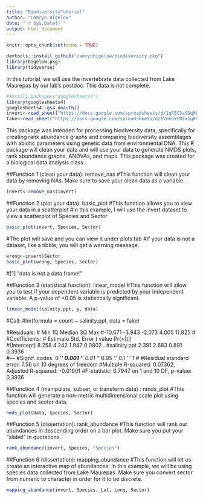 ```yaml
---
title: "BiodiversityTutorial"
author: "Camryn Bigelow"
date: "`r Sys.Date()`"
output: html_document
---
```


```r
knitr::opts_chunk$set(echo = TRUE)
```
```r
devtools::install_github("camrynbigelow/biodiversity.pkg")
library(bigelow.pkg)
library(tidyverse)
```

In this tutorial, we will use the invertebrate data collected from Lake Maurepas by our lab's postdoc. This data is not complete.

```r
#install.packages("googlesheets4")
library(googlesheets4)
googlesheets4::gs4_deauth()
invert<-read_sheet("https://docs.google.com/spreadsheets/d/1qF8C3aSGqML05NBuKGDH_ReAo4UITNWAvi0d269KIAs/edit?usp=sharing")
fake<-read_sheet("https://docs.google.com/spreadsheets/d/1VnkbYtR2x1qKKU8HcksrMJM8SgW641ICu6IL2nSFFOo/edit?usp=sharing")
```

This package was intended for processing biodiversity data, specifically for creating rank abundance graphs and comparing biodiversity assemblages with abiotic parameters using genetic data from environmental DNA. This R package will clean your data and will use your data to generate NMDS plots, rank abundance graphs, ANOVAs, and maps. This package was created for a biological data analysis class.

##Function 1 (clean your data): remove_nas
#This function will clean your data by removing NAs. Make sure to save your clean data as a variable.
```r
invert<-remove_nas(invert)
```

##Function 2 (plot your data): basic_plot
#This function allows you to view your data in a scatterplot
#In this example, I will use the invert dataset to view a scatterplot of Species and Sector
```r
basic_plot(invert, Species, Sector)
```
#The plot will save and you can view it under plots tab
#If your data is not a dataset, like a tibble, you will get a warning message.
```r
wrong<-invert$Sector
basic_plot(wrong, Species, Sector)
```
#[1] "data is not a data frame!"

##Function 3 (statistical function): linear_model
#This function will allow you to test if your dependent variable is predicted by your independent variable. A p-value of <0.05 is statistically significant.
```r
linear_model(salnity.ppt, y, data)
```

#Call:
#lm(formula = count ~ salinity.ppt, data = fake)

#Residuals:
#    Min      1Q  Median      3Q     Max 
#-10.671  -3.943  -2.073   4.005  11.825 
#
#Coefficients:
#             Estimate Std. Error t value Pr(>|t|)  
#(Intercept)     8.258      4.242   1.947   0.0802 .
#salinity.ppt    2.391      2.683   0.891   0.3936  
#---
#Signif. codes:  0 ‘***’ 0.001 ‘**’ 0.01 ‘*’ 0.05 ‘.’ 0.1 ‘ ’ 1
#
#Residual standard error: 7.56 on 10 degrees of freedom
#Multiple R-squared:  0.07362,	Adjusted R-squared:  -0.01901 
#F-statistic: 0.7947 on 1 and 10 DF,  p-value: 0.3936

##Function 4 (manipulate, subset, or transform data) : nmds_plot
#This function will generate a non-metric multidimensional scale plot using species and sector data. 
```r
nmds_plot(data, Species, Sector)
```

##Function 5 (dissertation): rank_abundance
#This function will rank our abundances in descending order on a bar plot. Make sure you put your "xlabel" in quotations.
```r
rank_abundance(invert, Species, "Species")
```

##Function 6 (dissertation): mapping_abundance
#This function will let us create an interactive map of abundances. In this example, we will be using species data collected from Lake Maurepas. Make sure you convert sector from numeric to character in order for it to be discrete.
```r
mapping_abundance(invert, Species, Lat, Long, Sector)
```
